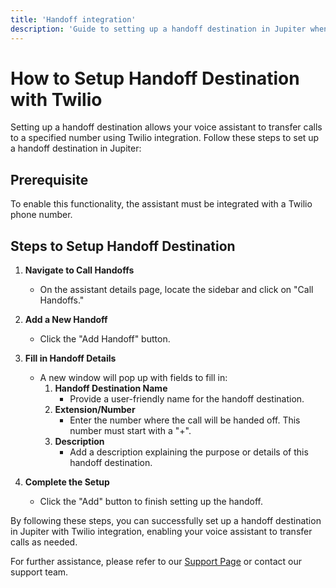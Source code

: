 ```yaml
---
title: 'Handoff integration'
description: 'Guide to setting up a handoff destination in Jupiter when integrating with Twilio'
---
```


# How to Setup Handoff Destination with Twilio

Setting up a handoff destination allows your voice assistant to transfer calls to a specified number using Twilio integration. Follow these steps to set up a handoff destination in Jupiter:

## Prerequisite

To enable this functionality, the assistant must be integrated with a Twilio phone number.

## Steps to Setup Handoff Destination

1. **Navigate to Call Handoffs**
   - On the assistant details page, locate the sidebar and click on "Call Handoffs."

2. **Add a New Handoff**
   - Click the "Add Handoff" button.

3. **Fill in Handoff Details**
   - A new window will pop up with fields to fill in:
     1. **Handoff Destination Name**
        - Provide a user-friendly name for the handoff destination.
     2. **Extension/Number**
        - Enter the number where the call will be handed off. This number must start with a "+".
     3. **Description**
        - Add a description explaining the purpose or details of this handoff destination.

4. **Complete the Setup**
   - Click the "Add" button to finish setting up the handoff.

By following these steps, you can successfully set up a handoff destination in Jupiter with Twilio integration, enabling your voice assistant to transfer calls as needed.

For further assistance, please refer to our [Support Page](/troubleshoot/support-guide) or contact our support team.
